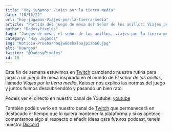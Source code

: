 ```yaml
---
title: "Hoy jugamos: Viajes por la tierra media"
date: "10/10/22"
url: "hoy-jugamos-Viajes-por-la-tierra-media"
article: "Partida del juego de mesa del Señor de los anillos: Viajes por la tierra media"
author: "DadosyPixeles"
tags: "Juegos de mesa, el señor de los anillos, viajes por la tierra media, tierra media, gandalf, gondor, aragorn, logolas"
category: "Hoy Jugamos"
img: "Noticia-Prueba/haqjw6dehalaajpizb66.jpg"
alt: "Huargos"
twitter: "@DadosyPixeles"
id: 16
---
```


Este fin de semana estuvimos en [Twitch](https://www.twitch.tv/dadosypixeles) cambiando nuestra rutina para jugar a un juego de mesa inspirado en el mundo de *El señor de los anillos*, llamado *Viajes por la tierra media*, Kaisser nos explico las normas del juego y juntos fuimos descubriendolo y pasando un bien rato.

Podeis ver el directo en nuestro canal de Youtube: 
 [youtube](https://www.youtube.com/watch?v=Lk2t4LH3jTk)



También podéis verlo en nuestro canal de [Twitch]( https://www.twitch.tv/dadosypixeles)
que permanecerá en destacado el tiempo que lo quiera mantener la plataforma y si
os apetece comentarnos algo al respecto o añadir ideas para futuros podcast, teneis
nuestro [Discord]( https://discord.gg/p5ph2eNjUk)
